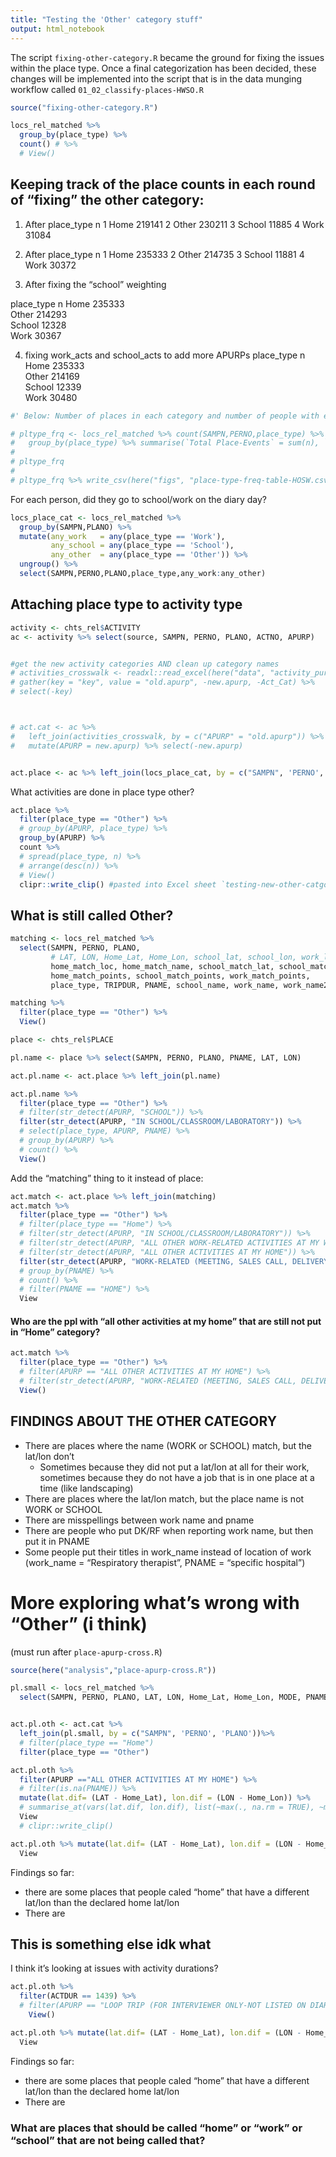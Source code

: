 ```yaml
---
title: "Testing the 'Other' category stuff"
output: html_notebook
---
```


The script `fixing-other-category.R` became the ground for fixing the issues within the place type. Once a final categorization has been decided, these changes will be implemented into the script that is in the data munging workflow called `01_02_classify-places-HWSO.R`

```r
source("fixing-other-category.R")
```



```r
locs_rel_matched %>% 
  group_by(place_type) %>% 
  count() # %>% 
  # View()
```


## Keeping track of the place counts in each round of "fixing" the other category:

1. After 
place_type      n
<chr>       <int>
1 Home      219141
2 Other     230211
3 School     11885
4 Work       31084

2. After 
place_type      n
<chr>       <int>
1 Home       235333
2 Other      214735
3 School      11881
4 Work        30372


3. After fixing the "school" weighting

place_type      n
<chr>       <int>
Home	      235333			
Other	      214293			
School	     12328			
Work	       30367	

4. fixing work_acts and school_acts to add more APURPs
place_type      n
<chr>       <int>
Home	      235333			
Other	      214169			
School	     12339			
Work	       30480	


```r
#' Below: Number of places in each category and number of people with each of those place types

# pltype_frq <- locs_rel_matched %>% count(SAMPN,PERNO,place_type) %>%
#   group_by(place_type) %>% summarise(`Total Place-Events` = sum(n), `People with this place type` = n())
# 
# pltype_frq
# 
# pltype_frq %>% write_csv(here("figs", "place-type-freq-table-HOSW.csv"))
```

For each person, did they go to school/work on the diary day?

```r
locs_place_cat <- locs_rel_matched %>% 
  group_by(SAMPN,PLANO) %>%
  mutate(any_work   = any(place_type == 'Work'),
         any_school = any(place_type == 'School'),
         any_other  = any(place_type == 'Other')) %>% 
  ungroup() %>%
  select(SAMPN,PERNO,PLANO,place_type,any_work:any_other)
```

## Attaching place type to activity type
```r
activity <- chts_rel$ACTIVITY
ac <- activity %>% select(source, SAMPN, PERNO, PLANO, ACTNO, APURP) 


#get the new activity categories AND clean up category names
# activities_crosswalk <- readxl::read_excel(here("data", "activity_purps_crosswalk_touppercase.xlsx"))
# gather(key = "key", value = "old.apurp", -new.apurp, -Act_Cat) %>% 
# select(-key)



# act.cat <- ac %>% 
#   left_join(activities_crosswalk, by = c("APURP" = "old.apurp")) %>% 
#   mutate(APURP = new.apurp) %>% select(-new.apurp)


act.place <- ac %>% left_join(locs_place_cat, by = c("SAMPN", 'PERNO', 'PLANO'))

```

What activities are done in place type other?

```r
act.place %>% 
  filter(place_type == "Other") %>%
  # group_by(APURP, place_type) %>% 
  group_by(APURP) %>% 
  count %>% 
  # spread(place_type, n) %>% 
  # arrange(desc(n)) %>%
  # View()
  clipr::write_clip() #pasted into Excel sheet `testing-new-other-catgory-counts.xlsx`
```



## What is still called Other?

```r
matching <- locs_rel_matched %>% 
  select(SAMPN, PERNO, PLANO,
         # LAT, LON, Home_Lat, Home_Lon, school_lat, school_lon, work_lat, work_lon, 
         home_match_loc, home_match_name, school_match_lat, school_match_lon, school_match_name1, school_match_name2, school_match_acts, work_match_lat, work_match_lon, work_match_name1, work_match_name2, work_match_acts,
         home_match_points, school_match_points, work_match_points,
         place_type, TRIPDUR, PNAME, school_name, work_name, work_name2)

matching %>% 
  filter(place_type == "Other") %>% 
  View()
```

```r
place <- chts_rel$PLACE

pl.name <- place %>% select(SAMPN, PERNO, PLANO, PNAME, LAT, LON)

act.pl.name <- act.place %>% left_join(pl.name)

act.pl.name %>% 
  filter(place_type == "Other") %>% 
  # filter(str_detect(APURP, "SCHOOL")) %>% 
  filter(str_detect(APURP, "IN SCHOOL/CLASSROOM/LABORATORY")) %>% 
  # select(place_type, APURP, PNAME) %>% 
  # group_by(APURP) %>%
  # count() %>%
  View()
```


Add the "matching" thing to it instead of place:
```r
act.match <- act.place %>% left_join(matching)
act.match %>% 
  filter(place_type == "Other") %>%
  # filter(place_type == "Home") %>% 
  # filter(str_detect(APURP, "IN SCHOOL/CLASSROOM/LABORATORY")) %>%
  # filter(str_detect(APURP, "ALL OTHER WORK-RELATED ACTIVITIES AT MY WORK")) %>%
  # filter(str_detect(APURP, "ALL OTHER ACTIVITIES AT MY HOME")) %>%
  filter(str_detect(APURP, "WORK-RELATED (MEETING, SALES CALL, DELIVERY)")) %>%
  # group_by(PNAME) %>% 
  # count() %>% 
  # filter(PNAME == "HOME") %>%
  View
```



#### Who are the ppl with "all other activities at my home" that are still not put in "Home" category?

```r
act.match %>% 
  filter(place_type == "Other") %>% 
  # filter(APURP == "ALL OTHER ACTIVITIES AT MY HOME") %>% 
  # filter(str_detect(APURP, "WORK-RELATED (MEETING, SALES CALL, DELIVERY)")) %>%
  View()
```

## FINDINGS ABOUT THE OTHER CATEGORY

* There are places where the name (WORK or SCHOOL) match, but the lat/lon don't
  + Sometimes because they did not put a lat/lon at all for their work, sometimes because they do not have a job that is in one place at a time (like landscaping)
* There are places where the lat/lon match, but the place name is not WORK or SCHOOL
* There are misspellings between work name and pname
* There are people who put DK/RF when reporting work name, but then put it in PNAME
* Some people put their titles in work_name instead of location of work (work_name = "Respiratory therapist", PNAME = "specific hospital")


# More exploring what's wrong with "Other" (i think)
(must run after `place-apurp-cross.R`)
```r
source(here("analysis","place-apurp-cross.R"))
```


```r
pl.small <- locs_rel_matched %>% 
  select(SAMPN, PERNO, PLANO, LAT, LON, Home_Lat, Home_Lon, MODE, PNAME, place_type, ACTDUR, TRIPDUR)


act.pl.oth <- act.cat %>% 
  left_join(pl.small, by = c("SAMPN", 'PERNO', 'PLANO'))%>% 
  # filter(place_type == "Home")
  filter(place_type == "Other")

act.pl.oth %>% 
  filter(APURP =="ALL OTHER ACTIVITIES AT MY HOME") %>% 
  # filter(is.na(PNAME)) %>% 
  mutate(lat.dif= (LAT - Home_Lat), lon.dif = (LON - Home_Lon)) %>% 
  # summarise_at(vars(lat.dif, lon.dif), list(~max(., na.rm = TRUE), ~min(., na.rm = TRUE)))
  View
  # clipr::write_clip()
```


```r
act.pl.oth %>% mutate(lat.dif= (LAT - Home_Lat), lon.dif = (LON - Home_Lon)) %>% 
  View
```


Findings so far:

* there are some places that people caled "home" that have a different lat/lon than the declared home lat/lon
* There are 

## This is something else idk what
I think it's looking at issues with activity durations?
```r
act.pl.oth %>% 
  filter(ACTDUR == 1439) %>% 
  # filter(APURP == "LOOP TRIP (FOR INTERVIEWER ONLY-NOT LISTED ON DIARY)") %>% 
    View()
```


```r
act.pl.oth %>% mutate(lat.dif= (LAT - Home_Lat), lon.dif = (LON - Home_Lon)) %>% 
  View
```


Findings so far:

* there are some places that people caled "home" that have a different lat/lon than the declared home lat/lon
* There are 



### What are places that should be called "home" or "work" or "school" that are not being called that?






